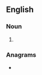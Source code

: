 ==English==

===Noun===
{{head|en|noun plural form}}

# {{plural of|hellcat|lang=en}}

===Anagrams===
* {{anagrams|en|Satchell}}